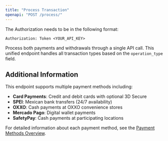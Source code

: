 ```yaml
---
title: "Process Transaction"
openapi: "POST /process/"
---
```


<Warning>
  The Authorization needs to be in the following format:

  `Authorization: Token <YOUR_API_KEY>`
</Warning>

Process both payments and withdrawals through a single API call. This unified endpoint handles all transaction types based on the `operation_type` field.

## Additional Information

This endpoint supports multiple payment methods including:
- **Card Payments**: Credit and debit cards with optional 3D Secure
- **SPEI**: Mexican bank transfers (24/7 availability)
- **OXXO**: Cash payments at OXXO convenience stores
- **Mercado Pago**: Digital wallet payments
- **SafetyPay**: Cash payments at participating locations

For detailed information about each payment method, see the [Payment Methods Overview](/direct-integration/payment-methods/payment-methods-overview).
